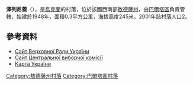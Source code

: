 {{coord|47|55|8|N|29|22|55|E|scale:30000|display=title}}

'''澤列尼蓋'''（{{lang-uk|Зелений Гай}}），是[[烏克蘭|烏克蘭]]的村落，位於該國西南部[[敖德薩州|敖德薩州]]，由[[巴爾塔區|巴爾塔區]]負責管轄，始建於1948年，面積0.3平方公里，海拔高度245米，2001年該村落人口2。

==參考資料==
* [https://web.archive.org/web/20110521215759/http://gska2.rada.gov.ua/ Сайт Верховної Ради України]
* [http://www.cvk.gov.ua/ Сайт Центральної виборчої комісії] {{Wayback|url=http://www.cvk.gov.ua/ |date=20101203204641 }}
* [http://maps.vlasenko.net/ Карта України] {{Wayback|url=http://maps.vlasenko.net/ |date=20160215103730 }}

{{DEFAULTSORT:Зелений Гай}}
[[Category:敖德薩州村落|Category:敖德薩州村落]]
[[Category:巴爾塔區村落|Category:巴爾塔區村落]]


{{Odessa-geo-stub}}